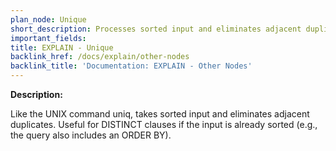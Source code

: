 ```yaml
---
plan_node: Unique
short_description: Processes sorted input and eliminates adjacent duplicates.
important_fields:
title: EXPLAIN - Unique
backlink_href: /docs/explain/other-nodes
backlink_title: 'Documentation: EXPLAIN - Other Nodes'
---
```


**Description:**

Like the UNIX command uniq, takes sorted input and eliminates adjacent duplicates. Useful for DISTINCT clauses if the input is already sorted (e.g., the query also includes an ORDER BY).